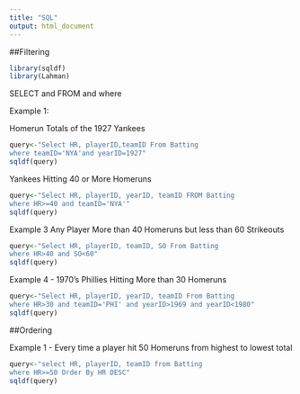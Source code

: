 ```yaml
---
title: "SQL"
output: html_document
---
```


##Filtering
```r
library(sqldf)
library(Lahman)
```

SELECT and FROM and where

Example 1:

Homerun Totals of the 1927 Yankees

```r
query<-"Select HR, playerID,teamID From Batting
where teamID='NYA'and yearID=1927"
sqldf(query)
```

Yankees Hitting 40 or More Homeruns

```r
query<-"Select HR, playerID, yearID, teamID FROM Batting
where HR>=40 and teamID='NYA'"
sqldf(query)
```
Example 3 Any Player More than 40 Homeruns but less than 60 Strikeouts

```r
query<-"Select HR, playerID, teamID, SO From Batting
where HR>40 and SO<60"
sqldf(query)
```
Example 4 - 1970's Phillies Hitting More than 30 Homeruns

```r
query<-"Select HR, playerID, yearID, teamID From Batting
where HR>30 and teamID='PHI' and yearID>1969 and yearID<1980"
sqldf(query)
```
##Ordering

Example 1 - Every time a player hit 50 Homeruns from highest to lowest total

```r
query<-"select HR, playerID, teamID from Batting
where HR>=50 Order By HR DESC"
sqldf(query)
```

